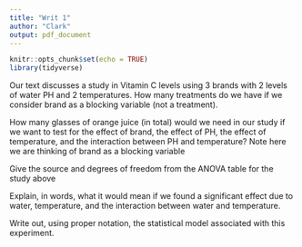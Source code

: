 ```yaml
---
title: "Writ 1"
author: "Clark"
output: pdf_document
---
```


```r
knitr::opts_chunk$set(echo = TRUE)
library(tidyverse)
```

Our text discusses a study in Vitamin C levels using 3 brands with 2 levels of water PH and 2 temperatures. How many treatments do we have if we consider brand as a blocking variable (not a treatment).  

\vspace{1.in}

How many glasses of orange juice (in total) would we need in our study if we want to test for the effect of brand, the effect of PH, the effect of temperature, and the interaction between PH and temperature? Note here we are thinking of brand as a blocking variable

\vspace{1.in}

Give the source and degrees of freedom from the ANOVA table for the study above

\vspace{1.in}

Explain, in words, what it would mean if we found a significant effect due to water, temperature, and the interaction between water and temperature.

\vspace{2.in}

Write out, using proper notation, the statistical model associated with this experiment.


